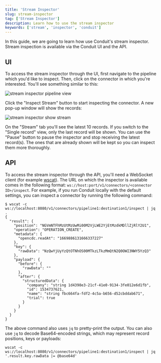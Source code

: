 ```yaml
---
title: 'Stream Inspector'
slug: stream-inspector
tag: ['Stream Inspector']
description: Learn how to use the stream inspector
keywords: ['stream', 'inspector', 'conduit']
---
```


In this guide, we are going to learn how use Conduit's stream inspector. Stream inspection is available via the Conduit UI and the API.

## UI

To access the stream inspector through the UI, first navigate to the pipeline which you'd like to inspect. Then, click on the connector in which you're interested. You'll see something similar to this:

![stream inspector pipeline view](/images/stream-inspector-pipeline.png)

Click the "Inspect Stream" button to start inspecting the connector. A new pop-up window will show the records:

![stream inspector show stream](/images/stream-inspector-show-stream.png)

On the "Stream" tab you'll see the latest 10 records. If you switch to the "Single record" view, only the last record will be shown. You can use the "Pause" button to pause the inspector and stop receiving the latest record(s). The ones that are already shown will be kept so you can inspect them more thoroughly.

## API

To access the stream inspector through the API, you'll need a WebSocket client (for example [wscat](https://github.com/websockets/wscat)). The URL on which the inspector is available comes in the following format: `ws://host:port/v1/connectors/<connector ID>/inspect`. For example, if you run Conduit locally with the default settings, you can inspect a connector by running the following command:

```shell
$ wscat -c ws://localhost:8080/v1/connectors/pipeline1:destination1/inspect | jq .
{
  "result": {
    "position": "NGVmNTFhMzUtMzUwMi00M2VjLWE2YjEtMzdkMDllZjRlY2U1",
    "operation": "OPERATION_CREATE",
    "metadata": {
      "opencdc.readAt": "1669886131666337227"
    },
    "key": {
      "rawData": "NzQwYjUyYzQtOTNhOS00MTkzLTkzMmQtN2Q0OWI3NWY5YzQ3"
    },
    "payload": {
      "before": {
        "rawData": ""
      },
      "after": {
        "structuredData": {
          "company": "string 1d4398e3-21cf-41e0-9134-3fe012e6d1fb",
          "id": 1534737621,
          "name": "string fbc664fa-fdf2-4c5a-b656-d52cbddab671",
          "trial": true
        }
      }
    }
  }
}
```

The above command also uses `jq` to pretty-print the output. You can also use `jq` to decode Base64-encoded strings, which may represent record positions, keys or payloads:

```shell
wscat -c ws://localhost:8080/v1/connectors/pipeline1:destination1/inspect | jq '.result.key.rawData |= @base64d'
```